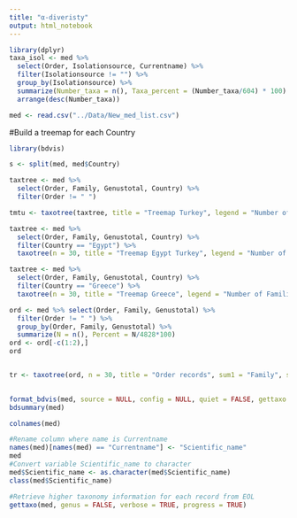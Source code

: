 ```yaml
---
title: "α-diveristy"
output: html_notebook
---
```


```r
library(dplyr)
taxa_isol <- med %>% 
  select(Order, Isolationsource, Currentname) %>% 
  filter(Isolationsource != "") %>% 
  group_by(Isolationsource) %>% 
  summarize(Number_taxa = n(), Taxa_percent = (Number_taxa/604) * 100) %>% 
  arrange(desc(Number_taxa))
```

```r
med <- read.csv("../Data/New_med_list.csv")
```

#Build a treemap for each Country

```r
library(bdvis)

s <- split(med, med$Country)

taxtree <- med %>% 
  select(Order, Family, Genustotal, Country) %>% 
  filter(Order != " ") 

tmtu <- taxotree(taxtree, title = "Treemap Turkey", legend = "Number of Families in Turkey", sum1 = "Family", sum2 = "Genustotal")

taxtree <- med %>% 
  select(Order, Family, Genustotal, Country) %>% 
  filter(Country == "Egypt") %>% 
  taxotree(n = 30, title = "Treemap Egypt Turkey", legend = "Number of Families in Egypt", sum1 = "Family", sum2 = "Genustotal")

taxtree <- med %>% 
  select(Order, Family, Genustotal, Country) %>% 
  filter(Country == "Greece") %>% 
  taxotree(n = 30, title = "Treemap Greece", legend = "Number of Families in Greece", sum1 = "Family", sum2 = "Genustotal")

```

```r
ord <- med %>% select(Order, Family, Genustotal) %>% 
  filter(Order != " ") %>% 
  group_by(Order, Family, Genustotal) %>% 
  summarize(N = n(), Percent = N/4828*100)
ord <- ord[-c(1:2),]
ord


tr <- taxotree(ord, n = 30, title = "Order records", sum1 = "Family", sum2 = "Genustotal")
  

```

```r
format_bdvis(med, source = NULL, config = NULL, quiet = FALSE, gettaxo = TRUE)
bdsummary(med)

colnames(med)

#Rename column where name is Currentname
names(med)[names(med) == "Currentname"] <- "Scientific_name"
med
#Convert variable Scientific_name to character
med$Scientific_name <- as.character(med$Scientific_name)
class(med$Scientific_name)

#Retrieve higher taxonomy information for each record from EOL
gettaxo(med, genus = FALSE, verbose = TRUE, progress = TRUE)
```

```r

```



